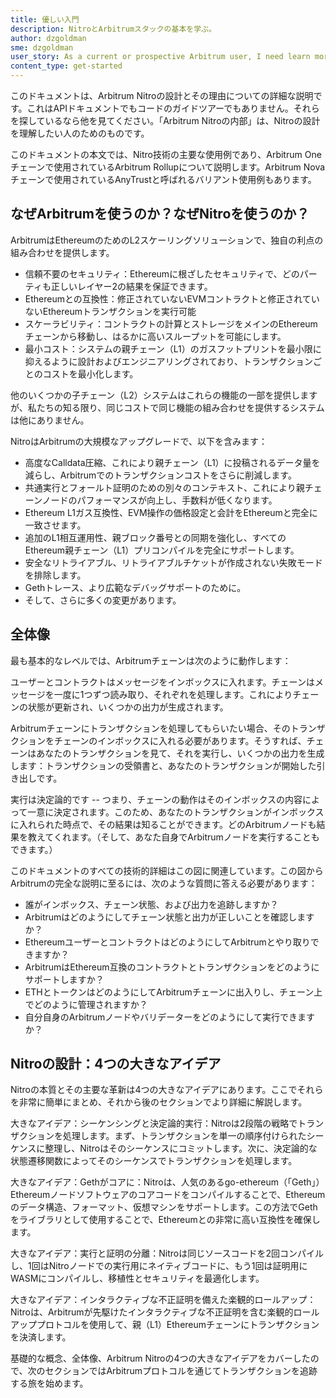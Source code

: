```yaml
---
title: 優しい入門
description: NitroとArbitrumスタックの基本を学ぶ。
author: dzgoldman
sme: dzgoldman
user_story: As a current or prospective Arbitrum user, I need learn more about Nitros design.
content_type: get-started
---
```



このドキュメントは、Arbitrum Nitroの設計とその理由についての詳細な説明です。これはAPIドキュメントでもコードのガイドツアーでもありません。それらを探しているなら他を見てください。「Arbitrum Nitroの内部」は、Nitroの設計を理解したい人のためのものです。

このドキュメントの本文では、Nitro技術の主要な使用例であり、Arbitrum Oneチェーンで使用されているArbitrum Rollupについて説明します。Arbitrum Novaチェーンで使用されているAnyTrustと呼ばれるバリアント使用例もあります。

## なぜArbitrumを使うのか？なぜNitroを使うのか？
ArbitrumはEthereumのためのL2スケーリングソリューションで、独自の利点の組み合わせを提供します。
- 信頼不要のセキュリティ：Ethereumに根ざしたセキュリティで、どのパーティも正しいレイヤー2の結果を保証できます。
- Ethereumとの互換性：修正されていないEVMコントラクトと修正されていないEthereumトランザクションを実行可能
- スケーラビリティ：コントラクトの計算とストレージをメインのEthereumチェーンから移動し、はるかに高いスループットを可能にします。
- 最小コスト：システムの親チェーン（L1）のガスフットプリントを最小限に抑えるように設計およびエンジニアリングされており、トランザクションごとのコストを最小化します。

他のいくつかの子チェーン（L2）システムはこれらの機能の一部を提供しますが、私たちの知る限り、同じコストで同じ機能の組み合わせを提供するシステムは他にありません。

NitroはArbitrumの大規模なアップグレードで、以下を含みます：
- 高度なCalldata圧縮、これにより親チェーン（L1）に投稿されるデータ量を減らし、Arbitrumでのトランザクションコストをさらに削減します。
- 共通実行とフォールト証明のための別々のコンテキスト、これにより親チェーンノードのパフォーマンスが向上し、手数料が低くなります。
- Ethereum L1ガス互換性、EVM操作の価格設定と会計をEthereumと完全に一致させます。
- 追加のL1相互運用性、親ブロック番号との同期を強化し、すべてのEthereum親チェーン（L1）プリコンパイルを完全にサポートします。
- 安全なリトライアブル、リトライアブルチケットが作成されない失敗モードを排除します。
- Gethトレース、より広範なデバッグサポートのために。
- そして、さらに多くの変更があります。

## 全体像
最も基本的なレベルでは、Arbitrumチェーンは次のように動作します：

<ImageWithCaption caption="Original napkin sketch drawn by Arbitrum co-founder Ed Felten" src="https://lh4.googleusercontent.com/qwf_aYyB1AfX9s-_PQysOmPNtWB164_qA6isj3NhkDnmcro6J75f6MC2_AjlN60lpSkSw6DtZwNfrt13F3E_G8jdvjeWHX8EophDA2oUM0mEpPVeTlMbsjUCMmztEM0WvDpyWZ6R" />

ユーザーとコントラクトはメッセージをインボックスに入れます。チェーンはメッセージを一度に1つずつ読み取り、それぞれを処理します。これによりチェーンの状態が更新され、いくつかの出力が生成されます。

Arbitrumチェーンにトランザクションを処理してもらいたい場合、そのトランザクションをチェーンのインボックスに入れる必要があります。そうすれば、チェーンはあなたのトランザクションを見て、それを実行し、いくつかの出力を生成します：トランザクションの受領書と、あなたのトランザクションが開始した引き出しです。

実行は決定論的です -- つまり、チェーンの動作はそのインボックスの内容によって一意に決定されます。このため、あなたのトランザクションがインボックスに入れられた時点で、その結果は知ることができます。どのArbitrumノードも結果を教えてくれます。（そして、あなた自身でArbitrumノードを実行することもできます。）

このドキュメントのすべての技術的詳細はこの図に関連しています。この図からArbitrumの完全な説明に至るには、次のような質問に答える必要があります：
- 誰がインボックス、チェーン状態、および出力を追跡しますか？
- Arbitrumはどのようにしてチェーン状態と出力が正しいことを確認しますか？
- EthereumユーザーとコントラクトはどのようにしてArbitrumとやり取りできますか？
- ArbitrumはEthereum互換のコントラクトとトランザクションをどのようにサポートしますか？
- ETHとトークンはどのようにしてArbitrumチェーンに出入りし、チェーン上でどのように管理されますか？
- 自分自身のArbitrumノードやバリデーターをどのようにして実行できますか？

## Nitroの設計：4つの大きなアイデア
Nitroの本質とその主要な革新は4つの大きなアイデアにあります。ここでそれらを非常に簡単にまとめ、それから後のセクションでより詳細に解説します。

大きなアイデア：シーケンシングと決定論的実行：Nitroは2段階の戦略でトランザクションを処理します。まず、トランザクションを単一の順序付けられたシーケンスに整理し、Nitroはそのシーケンスにコミットします。次に、決定論的な状態遷移関数によってそのシーケンスでトランザクションを処理します。

大きなアイデア：Gethがコアに：Nitroは、人気のあるgo-ethereum（「Geth」）Ethereumノードソフトウェアのコアコードをコンパイルすることで、Ethereumのデータ構造、フォーマット、仮想マシンをサポートします。この方法でGethをライブラリとして使用することで、Ethereumとの非常に高い互換性を確保します。

大きなアイデア：実行と証明の分離：Nitroは同じソースコードを2回コンパイルし、1回はNitroノードでの実行用にネイティブコードに、もう1回は証明用にWASMにコンパイルし、移植性とセキュリティを最適化します。

大きなアイデア：インタラクティブな不正証明を備えた楽観的ロールアップ：Nitroは、Arbitrumが先駆けたインタラクティブな不正証明を含む楽観的ロールアッププロトコルを使用して、親（L1）Ethereumチェーンにトランザクションを決済します。

基礎的な概念、全体像、Arbitrum Nitroの4つの大きなアイデアをカバーしたので、次のセクションではArbitrumプロトコルを通じてトランザクションを追跡する旅を始めます。